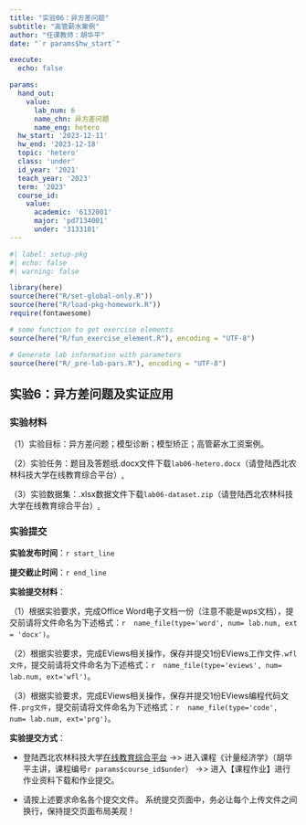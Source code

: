 ```yaml
---
title: "实验06：异方差问题"
subtitle: "高管薪水案例"
author: "任课教师：胡华平"
date: "`r params$hw_start`"

execute: 
  echo: false

params:
  hand_out:
    value:
      lab_num: 6
      name_chn: 异方差问题
      name_eng: hetero
  hw_start: '2023-12-11'
  hw_end: '2023-12-18'
  topic: 'hetero'
  class: 'under'
  id_year: '2021'
  teach_year: '2023'
  term: '2023'
  course_id:
    value:
      academic: '6132001'
      major: 'pd7134001'
      under: '3133101'
---
```


```r
#| label: setup-pkg
#| echo: false
#| warning: false

library(here)
source(here("R/set-global-only.R"))
source(here("R/load-pkg-homework.R"))
require(fontawesome)

# some function to get exercise elements
source(here("R/fun_exercise_element.R"), encoding = "UTF-8")

# Generate lab information with parameters
source(here("R/_pre-lab-pars.R"), encoding = "UTF-8")

```


## 实验6：异方差问题及实证应用

### 实验材料

（1）实验目标：异方差问题；模型诊断；模型矫正；高管薪水工资案例。

（2）实验任务：题目及答题纸.docx文件下载`lab06-hetero.docx`（请登陆西北农林科技大学在线教育综合平台）[.](lab06-hetero.docx)

（3）实验数据集：.xlsx数据文件下载`lab06-dataset.zip`（请登陆西北农林科技大学在线教育综合平台）[.](dataset/lab06-dataset-`r params$teach_year`/lab06-dataset-`r params$teach_year`.zip)

### 实验提交


**实验发布时间**：`r start_line`

**提交截止时间**：`r end_line`

**实验提交材料**：

（1）根据实验要求，完成Office Word电子文档一份（注意不能是wps文档），提交前请将文件命名为下述格式：`r  name_file(type='word', num= lab.num, ext = 'docx')`。

（2）根据实验要求，完成EViews相关操作，保存并提交1份EViews工作文件`.wfl文件`，提交前请将文件命名为下述格式：`r  name_file(type='eviews', num= lab.num, ext='wfl')`。

（3）根据实验要求，完成EViews相关操作，保存并提交1份EViews编程代码文件`.prg文件`，提交前请将文件命名为下述格式：`r  name_file(type='code', num= lab.num, ext='prg')`。


**实验提交方式**：

- 登陆西北农林科技大学[在线教育综合平台](https://eol.nwafu.edu.cn/meol/index.do) ->> 进入课程《计量经济学》（胡华平主讲，课程编号`r params$course_id$under`） ->> 进入【课程作业】进行作业资料下载和作业提交。

- 请按上述要求命名各个提交文件。 系统提交页面中，务必让每个上传文件之间换行，保持提交页面布局美观！
